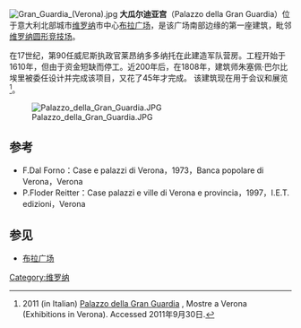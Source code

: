 [[File:Gran_Guardia_(Verona).jpg|thumb]]
'''大瓜尔迪亚宫'''（Palazzo della Gran Guardia）位于意大利北部城市[[维罗纳|维罗纳]]市中心[[布拉广场|布拉广场]]，是该广场南部边缘的第一座建筑，毗邻[[维罗纳圆形竞技场|维罗纳圆形竞技场]]。

在17世纪，第90任威尼斯执政官莱昂纳多多纳托在此建造军队营房。工程开始于1610年，但由于资金短缺而停工。近200年后，在1808年，建筑师朱塞佩·巴尔比埃里被委任设计并完成该项目，又花了45年才完成。
该建筑现在用于会议和展览<ref>2011 (in Italian) [http://www.mostralouvreverona.com/italiano/verona_louvre_gran_guardia.html Palazzo della Gran Guardia ] {{Wayback|url=http://www.mostralouvreverona.com/italiano/verona_louvre_gran_guardia.html |date=20160205091526 }}, Mostre a Verona (Exhibitions in Verona). Accessed 2011年9月30日.</ref>。

[[File:Palazzo_della_Gran_Guardia.JPG|right]]
==参考==
*F.Dal Forno：Case e palazzi di Verona，1973，Banca popolare di Verona，Verona
*P.Floder Reitter：Case palazzi e ville di Verona e provincia，1997，I.E.T. edizioni，Verona

==参见==
*[[布拉广场|布拉广场]]
[[Category:维罗纳|Category:维罗纳]]
